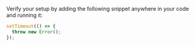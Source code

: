 Verify your setup by adding the following snippet anywhere in your code and running it:

```javascript
setTimeout(() => {
  throw new Error();
});
```

